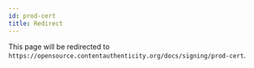```yaml
---
id: prod-cert
title: Redirect
---
```



<Redirect to="signing/prod-cert/" />

This page will be redirected to `https://opensource.contentauthenticity.org/docs/signing/prod-cert`.
